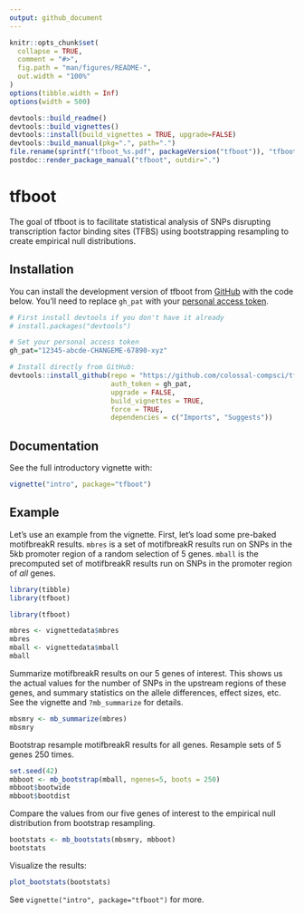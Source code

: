 ```yaml
---
output: github_document
---
```


<!-- README.md is generated from README.Rmd. Please edit that file -->

```r
knitr::opts_chunk$set(
  collapse = TRUE,
  comment = "#>",
  fig.path = "man/figures/README-",
  out.width = "100%"
)
options(tibble.width = Inf)
options(width = 500)
```

```r
devtools::build_readme()
devtools::build_vignettes()
devtools::install(build_vignettes = TRUE, upgrade=FALSE)
devtools::build_manual(pkg=".", path=".")
file.rename(sprintf("tfboot_%s.pdf", packageVersion("tfboot")), "tfboot.pdf")
postdoc::render_package_manual("tfboot", outdir=".")
```


# tfboot

<!-- badges: start -->
<!-- badges: end -->

The goal of tfboot is to facilitate statistical analysis of SNPs disrupting transcription factor binding sites (TFBS) using bootstrapping resampling to create empirical null distributions.

## Installation

You can install the development version of tfboot from [GitHub](https://github.com/) with the code below. You'll need to replace `gh_pat` with your [personal access token](https://docs.github.com/en/authentication/keeping-your-account-and-data-secure/creating-a-personal-access-token). 

```r
# First install devtools if you don't have it already
# install.packages("devtools")

# Set your personal access token
gh_pat="12345-abcde-CHANGEME-67890-xyz"

# Install directly from GitHub:
devtools::install_github(repo = "https://github.com/colossal-compsci/tfboot", 
                         auth_token = gh_pat, 
                         upgrade = FALSE, 
                         build_vignettes = TRUE, 
                         force = TRUE, 
                         dependencies = c("Imports", "Suggests"))
```

## Documentation

See the full introductory vignette with:

```r
vignette("intro", package="tfboot")
```

## Example

Let's use an example from the vignette. First, let's load some pre-baked motifbreakR results. `mbres` is a set of motifbreakR results run on SNPs in the 5kb promoter region of a random selection of 5 genes. `mball` is the precomputed set of motifbreakR results run on SNPs in the promoter region of _all_ genes. 

```r
library(tibble)
library(tfboot)
```

```r
library(tfboot)
```

```r
mbres <- vignettedata$mbres
mbres
mball <- vignettedata$mball
mball
```

Summarize motifbreakR results on our 5 genes of interest. This shows us the actual values for the number of SNPs in the upstream regions of these genes, and summary statistics on the allele differences, effect sizes, etc. See the vignette and `?mb_summarize` for details.

```r
mbsmry <- mb_summarize(mbres)
mbsmry
```

Bootstrap resample motifbreakR results for all genes. Resample sets of 5 genes 250 times.

```r
set.seed(42)
mbboot <- mb_bootstrap(mball, ngenes=5, boots = 250)
mbboot$bootwide
mbboot$bootdist
```

Compare the values from our five genes of interest to the empirical null distribution from bootstrap resampling.

```r
bootstats <- mb_bootstats(mbsmry, mbboot)
bootstats
```

Visualize the results:

```r
plot_bootstats(bootstats)
```

See `vignette("intro", package="tfboot")` for more.
